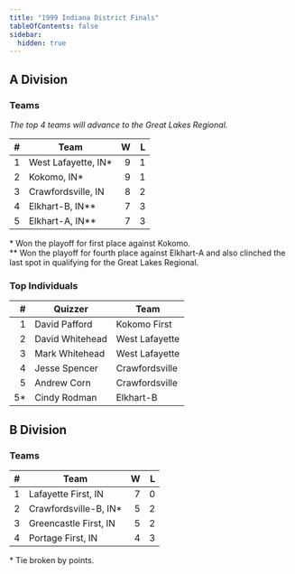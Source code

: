 ```yaml
---
title: "1999 Indiana District Finals"
tableOfContents: false
sidebar:
  hidden: true
---
```


## A Division

### Teams

*The top 4 teams will advance to the Great Lakes Regional.*

|    # | Team                |    W |    L |
| ---: | ------------------- | ---: | ---: |
|    1 | West Lafayette, IN* |    9 |    1 |
|    2 | Kokomo, IN*         |    9 |    1 |
|    3 | Crawfordsville, IN  |    8 |    2 |
|    4 | Elkhart-B, IN**     |    7 |    3 |
|    5 | Elkhart-A, IN**     |    7 |    3 |

\* Won the playoff for first place against Kokomo.\
\*\* Won the playoff for fourth place against Elkhart-A and also clinched the last spot in qualifying for the Great Lakes Regional.

### Top Individuals

|    # | Quizzer         | Team           |
| ---: | --------------- | -------------- |
|    1 | David Pafford   | Kokomo First   |
|    2 | David Whitehead | West Lafayette |
|    3 | Mark Whitehead  | West Lafayette |
|    4 | Jesse Spencer   | Crawfordsville |
|    5 | Andrew Corn     | Crawfordsville |
|   5* | Cindy Rodman    | Elkhart-B      |

## B Division

### Teams

|    # | Team                  |    W |    L |
| ---: | --------------------- | ---: | ---: |
|    1 | Lafayette First, IN   |    7 |    0 |
|    2 | Crawfordsville-B, IN* |    5 |    2 |
|    3 | Greencastle First, IN |    5 |    2 |
|    4 | Portage First, IN     |    4 |    3 |

\* Tie broken by points.
